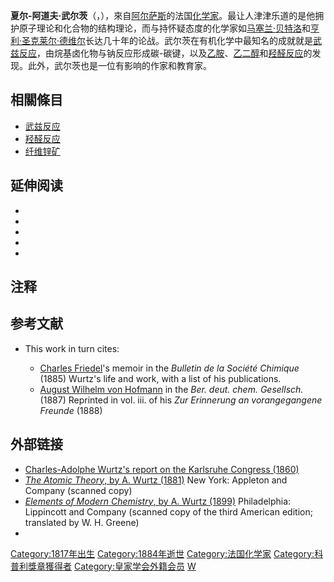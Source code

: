 {{noteTA|G1=法国地名}}
{{Infobox scientist
|name              = Charles-Adolphe Wurtz<br>夏尔-阿道夫·武尔茨
|image             = Charles-Adolphe Wurtz.jpg
|image_size        = 240px
|caption           = 
|birth_date        = {{birth date|1817|11|26}}
|birth_place       = 法国[[斯特拉斯堡|斯特拉斯堡]]附近的[[沃尔菲赛姆|沃尔菲赛姆]]
|death_date        = {{death date and age|1884|5|10|1817|11|26}}
|death_place       = 法国[[巴黎|巴黎]]
|nationality       = 法国
|ethnicity         = 
|field             = [[化学|化学]]
|work_institutions = 
|alma_mater        = 
|doctoral_advisor  = 
|doctoral_students = 
|known_for         = [[武兹反应|武兹反应]]
|awards            = [[科普利獎章|科普利獎章]]（1881年）
}}

'''夏尔-阿道夫·武尔茨'''（{{lang-fr|Charles Adolphe Wurtz}}，{{bd|1817年|11月26日|1884年|5月10日}}），來自[[阿尔萨斯|阿尔萨斯]]的法国[[化学家|化学家]]。最让人津津乐道的是他拥护原子理论和化合物的结构理论，而与持怀疑态度的化学家如[[马塞兰·贝特洛|马塞兰·贝特洛]]和[[亨利·圣克莱尔·德维尔|亨利·圣克莱尔·德维尔]]长达几十年的论战。武尔茨在有机化学中最知名的成就就是[[武兹反应|武兹反应]]，由烷基卤化物与钠反应形成碳-碳键，以及[[乙胺|乙胺]]、[[乙二醇|乙二醇]]和[[羟醛反应|羟醛反应]]的发现。此外，武尔茨也是一位有影响的作家和教育家。

==相關條目==
{{commons category|Charles Adolphe Wurtz}}
*[[武兹反应|武兹反应]]
*[[羟醛反应|羟醛反应]]
*[[纤维锌矿|纤维锌矿]]

==延伸阅读==
* {{cite journal
| last=[[Marc_Tiffeneau|Tiffeneau]]
| first=Marc
| year=1921
| title=L'œuvre commune de [[Charles_Frederic_Gerhardt|Gerhardt]] et de Wurtz
| journal=Revue scientifique
| volume=59
| issue=
| pages=576–584
| pmid = 
}}
*{{cite book|last = Rocke|first = Alan J.|title = Nationalizing Science: Adolphe Wurtz and the Battle for French Chemistry|publisher = MIT Press|year = 2001|location = Cambridge, Massachusetts and London|pages =|url =|doi =|isbn = 0-262-18204-1}}
*{{cite journal|author = Wall, Florence E.|title = Faraday, Hofmann, and Wurtz|url = https://archive.org/details/sim_journal-of-chemical-education_1951-07_28_7/page/355|journal = Journal of Chemical Education|year = 1951|volume = 28|issue = 7|pages = 355–358|doi = 10.1021/ed028p355}}
*{{cite journal
|last=Carneiro
|first=A.
|authorlink=
|author2=Pigeard N.
 |date=November 1997
|title=Alsatian chemists in Paris in the 19th century: a network, a school? |journal= Annals of Science |volume=54 |issue=6 |pages=533–46 |publisher= |location = ENGLAND| issn = 0003-3790| pmid = 11619774 |doi=10.1080/00033799700200361}}
*{{cite journal
|last=Carneiro
|first=A.
|authorlink=
|date=July 1993
|title=Adolphe Wurtz and the atomism controversy
|journal= Ambix
|volume=40
|issue=2
|pages=75–95
|publisher= |location = ENGLAND| issn = 0002-6980| pmid = 11609199|doi=10.1179/amb.1993.40.2.75}}

==注释==
{{reflist}}

==参考文献==
*{{EB1911|wstitle=Wurtz, Charles Adolphe}} This work in turn cites:
**[[Charles_Friedel|Charles Friedel]]'s memoir in the ''Bulletin de la Société Chimique'' (1885) Wurtz's life and work, with a list of his publications.
**[[August_Wilhelm_von_Hofmann|August Wilhelm von Hofmann]] in the ''Ber. deut. chem. Gesellsch.'' (1887) Reprinted in vol. iii. of his ''Zur Erinnerung an vorangegangene Freunde'' (1888)

==外部链接==
*[http://web.lemoyne.edu/~GIUNTA/karlsruhe.html Charles-Adolphe Wurtz's report on the Karlsruhe Congress (1860)] {{Wayback|url=http://web.lemoyne.edu/~GIUNTA/karlsruhe.html |date=20160507165020 }}
*[http://books.google.com/books?id=OT0JAAAAIAAJ&pg=PA1&dq=wurtz&as_brr=1#PPR3,M2 ''The Atomic Theory'', by A. Wurtz (1881)] {{Wayback|url=http://books.google.com/books?id=OT0JAAAAIAAJ&pg=PA1&dq=wurtz&as_brr=1#PPR3,M2 |date=20121112092110 }} New York: Appleton and Company (scanned copy)
*[http://books.google.com/books?id=xeIIAAAAIAAJ&pg=RA1-PR9-IA2&dq=wurtz&as_brr=1#PPA3,M2 ''Elements of Modern Chemistry'', by A. Wurtz (1899)] {{Wayback|url=http://books.google.com/books?id=xeIIAAAAIAAJ&pg=RA1-PR9-IA2&dq=wurtz&as_brr=1#PPA3,M2 |date=20121112092129 }} Philadelphia: Lippincott and Company (scanned copy of the third American edition; translated by W. H. Greene)
* {{Cite NIE|wstitle=Wurtz, Charles Adolphe|year=1905 |short=x}}

{{1851年至1900年科普利奖章获得者}}

{{Authority control}}

{{DEFAULTSORT:Wurtz, Charles Adolphe}}
[[Category:1817年出生|Category:1817年出生]]
[[Category:1884年逝世|Category:1884年逝世]]
[[Category:法国化学家|Category:法国化学家]]
[[Category:科普利獎章獲得者|Category:科普利獎章獲得者]]
[[Category:皇家学会外籍会员|Category:皇家学会外籍会员]]
[[Category:吉森大學校友|W]]